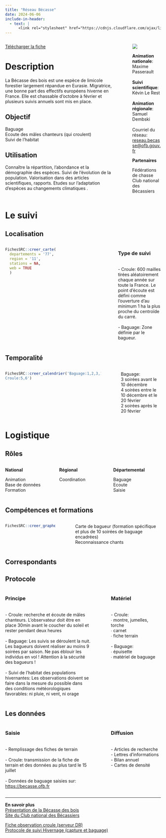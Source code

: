 ```yaml
---
title: "Réseau Bécasse"
date: 2024-06-06
include-in-header:
  - text: |
      <link rel="stylesheet" href="https://cdnjs.cloudflare.com/ajax/libs/font-awesome/6.0.0-beta3/css/all.min.css">
---
```


:::::::::::::: {.columns}
::: {.column width="75%"}

<a href="becasse.xlsx" class="btn btn-primary" download>
  <i class="fas fa-file-arrow-down"></i> Télécharger la fiche
</a>

# Description

La Bécasse des bois est une espèce de limicole forestier largement répandue en Eurasie. Migratrice, une bonne part des effectifs européens hiverne en France. Elle est chassable d’octobre à février et plusieurs suivis annuels sont mis en place.


## Objectif

Baguage<br>Ecoute des mâles chanteurs (qui croulent)<br>Suivi de l'habitat

## Utilisation

Connaître la répartition, l’abondance et la démographie des espèces. Suivi de l’évolution de la population. Valorisation dans des articles scientifiques, rapports.  Etudes sur l’adaptation d’espèces au changements climatiques .
:::
::: {.column width="5%"}
:::
::: {.column width="20%"}
![](https://becasse.ofb.fr/style/images/logo_becasse.jpg)

<b>Animation nationale</b>:<br>Maxime Passerault<br><br><b>Suivi scientifique</b>:<br>Kévin Le Rest<br><br><b>Animation régionale</b>:<br>Samuel Dembski<br><br>Courriel du réseau:<br><a href='mailto:reseau.becasse@ofb.gouv.fr'>reseau.becasse@ofb.gouv.fr</a>

<b>Partenaires</b>

Fédérations de chasse<br>Club national des Bécassiers
:::
::::::::::::::

# Le suivi

## Localisation
:::::::::::::: {.columns}
::: {.column width="67%"}

```r
FichesSRC::creer_carte(
  departements = '77',
  region = '11',
  stations = NA,
  web = TRUE
  )
```

:::
:::{.column width="3%"}
:::
:::{.column width="30%"}
### Type de suivi
<br>- Croule: 600 mailles tirées aléatoirement chaque année sur toute la France. Le point d’écoute est défini comme l’ouverture d’au minimum 1 ha la plus proche du centroïde du carré.<br><br>- Baguage: Zone définie par le bagueur.
:::
::::::::::::::
## Temporalité
:::::::::::::: {.columns}
::: {.column width="67%"}


```r
FichesSRC::creer_calendrier('Baguage:1,2,3,10,11,12
Croule:5,6')
```


:::
::: {.column width="5%"}
:::
::: {.column width="28%"}
Baguage:<br>3 soirées avant le 10 décembre<br>4 soirées entre le 10 décembre et le 20 février<br>2 soirées après le 20 février
:::
::::::::::::::

# Logistique

## Rôles
:::::::::::::: {.columns}
::: {.column width="33%"}
<b>National</b>

Animation<br>Base de données<br>Formation
:::
::: {.column width="33%"}
<b>Régional</b>

Coordination
:::
::: {.column width="33%"}
<b>Départemental</b>

Baguage<br>Ecoute<br>Saisie
:::
::::::::::::::

## Compétences et formations

:::::::::::::: {.columns}
::: {.column width="35%"}

```r
FichesSRC::creer_graphe_expertise('Maitrise', '2-3')
```


:::
::: {.column width="5%"}
:::
::: {.column width="60%"}
Carte de bagueur (formation spécifique et plus de 10 soirées de baguage encadrées)<br>Reconnaissance chants
:::
::::::::::::::


## Correspondants

## Protocole
:::::::::::::: {.columns}
::: {.column width="60%"}
### Principe

<br>- Croule: recherche et écoute de mâles chanteurs. L'observateur doit être en place 30min avant le coucher du soleil et rester pendant deux heures<br><br>- Baguage: Les suivis se déroulent la nuit. Les bagueurs doivent réaliser au moins 9 soirées par saison. Ne pas éblouir les individus en vol ! Attention à la sécurité des bagueurs !<br><br>- Suivi de l'habitat des populations hivernantes: Les observations doivent se faire dans la mesure du possible dans des conditions météorologiques favorables: ni pluie, ni vent, ni orage
:::
::: {.column width="5%"}
:::
::: {.column width="35%"}
### Matériel

<br>- Croule:<br>∙ montre, jumelles, torche<br>∙ carnet<br>∙ fiche terrain<br><br>- Baguage:<br>∙ épuisette<br>∙ matériel de baguage
:::
::::::::::::::

## Les données

:::::::::::::: {.columns}
::: {.column width="60%"}
### Saisie

<br>- Remplissage des fiches de terrain<br><br>- Croule: transmission de la fiche de terrain et des données au plus tard le 15 juillet<br><br>- Données de baguage saisies sur: <a href='https://becasse.ofb.fr'>https://becasse.ofb.fr</a>
:::
::: {.column width="5%"}
:::
::: {.column width="35%"}
### Diffusion

<br>- Articles de recherche<br>- Lettres d'informations<br>- Bilan annuel<br>- Cartes de densité
:::
::::::::::::::

<hr>

<div class="card">
  <b>En savoir plus</b><br>
  <a href="https://inpn.mnhn.fr/docs/cahab/fiches/Becasse-desbois.pdf">Présentation de la Bécasse des bois</a><br>
  <a href="https://www.clubnationaldesbecassiers.net/pw/">Site du Club national des Bécassiers</a><br>
  
  <a href="  \\ad.intra\dfs\COMMUNS\REGIONS\IDF\DR\05_CONNAISSANCE\Bécasse\01_Documentation\fiche_observation_croule.pdf"> Fiche observation croule (serveur DR)</a><br>
  <a href="https://drive.google.com/file/d/1PqClJnFQb2zpZGFF9P2s93YpivuMclmu/view"> Protocole de suivi Hivernage (capture et baguage)</a><br>
  
</div>
